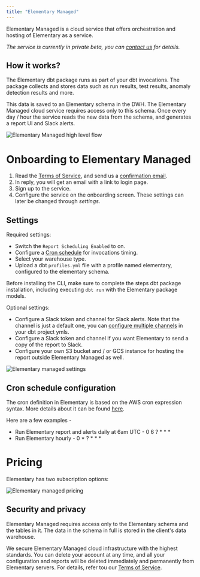 ```yaml
---
title: "Elementary Managed"
---
```




Elementary Managed is a cloud service that offers orchestration and hosting of Elementary as a service.

*The service is currently in private beta, you can [contact us](mailto:team@elementary-data.com) for details.*

## How it works?

The Elementary dbt package runs as part of your dbt invocations. 
The package collects and stores data such as run results, test results, anomaly detection results and more.

This data is saved to an Elementary schema in the DWH.
The Elementary Managed cloud service requires access only to this schema.
Once every day / hour the service reads the new data from the schema, and generates a report UI and Slack alerts.

<img
    src="/pics/elementary-managed.png"
    alt="Elementary Managed high level flow"
/>

# Onboarding to Elementary Managed

1. Read the [Terms of Service](https://www.elementary-data.com/terms-of-service), and send us a <a href="mailto:team@elementary-data.com?subject=I want to try Elementary managed!&body=I accept the Terms of Service of Elementary managed. Please send me an onboarding link.">confirmation email</a>.
2. In reply, you will get an email with a link to login page.
3. Sign up to the service.
4. Configure the service on the onboarding screen. These settings can later be changed through *settings*. 

## Settings 

Required settings:
- Switch the `Report Scheduling Enabled` to on. 
- Configure a [Cron schedule](/cloud/elementary-managed#cron-schedule-configuration) for invocations timing.
- Select your warehouse type.
- Upload a dbt `profiles.yml` file with a profile named elementary, configured to the elementary schema.

Before installing the CLI, make sure to complete the steps dbt package installation, including executing `dbt run` with the Elementary package models.

<Accordion title="Not sure how to create the profile?">

<AddConnectionProfile />

<ConnectionProfile />

<ProfilePermissions />

</Accordion>

Optional settings:
- Configure a Slack token and channel for Slack alerts. Note that the channel is just a default one, you can [configure multiple channels](/quickstart/send-slack-alerts#customize-alerts-owners-tags-and-subscribers) in your dbt project ymls.
- Configure a Slack token and channel if you want Elementary to send a copy of the report to Slack.
- Configure your own S3 bucket and / or GCS instance for hosting the report outside Elementary Managed as well.

<img
    src="/pics/onboarding-elementary-managed.png"
    alt="Elementary managed settings"
/>

## Cron schedule configuration

The cron definition in Elementary is based on the AWS cron expression syntax.
More details about it can be found [here](https://docs.aws.amazon.com/eventbridge/latest/userguide/eb-create-rule-schedule.html#eb-cron-expressions).

Here are a few examples -
- Run Elementary report and alerts daily at 6am UTC - 0 6 ? * * *
- Run Elementary hourly - 0 * ? * * *

# Pricing 

Elementary has two subscription options:

<img
    src="/pics/pricing-elementary-managed.png"
    alt="Elementary managed pricing"
/>

## Security and privacy

Elementary Managed requires access only to the Elementary schema and the tables in it. 
The data in the schema in full is stored in the client's data warehouse. 

We secure Elementary Managed cloud infrastructure with the highest standards. 
You can delete your account at any time, and all your configuration and reports will be deleted immediately and permanently from Elementary servers.
For details, refer tou our [Terms of Service](https://www.elementary-data.com/terms-of-service).